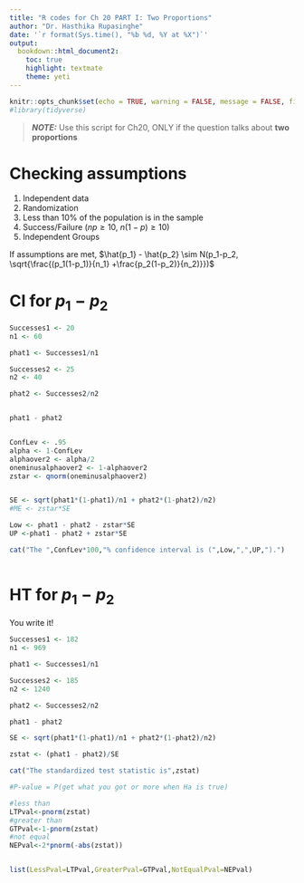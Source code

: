 ```yaml
---
title: "R codes for Ch 20 PART I: Two Proportions"
author: "Dr. Hasthika Rupasinghe"
date: '`r format(Sys.time(), "%b %d, %Y at %X")`'
output:
  bookdown::html_document2:
    toc: true
    highlight: textmate
    theme: yeti
---
```



```r
knitr::opts_chunk$set(echo = TRUE, warning = FALSE, message = FALSE, fig.align = "center", comment = NA)
#library(tidyverse)
```

> **_NOTE:_**  Use this script for Ch20, ONLY if the question talks about **two proportions**

# Checking assumptions

  1) Independent data
  2) Randomization
  3) Less than 10\% of the population is in the sample
  4) Success/Failure ($np\geq 10$, $n(1-p) \geq 10$)
  5) Independent Groups

If assumptions are met, $\hat{p_1} - \hat{p_2} \sim N(p_1-p_2, \sqrt{\frac{(p_1(1-p_1)}{n_1} +\frac{p_2(1-p_2)}{n_2)}})$

# CI for $p_1-p_2$

```r

Successes1 <- 20
n1 <- 60

phat1 <- Successes1/n1

Successes2 <- 25
n2 <- 40

phat2 <- Successes2/n2


phat1 - phat2


ConfLev <- .95
alpha <- 1-ConfLev
alphaover2 <- alpha/2
oneminusalphaover2 <- 1-alphaover2
zstar <- qnorm(oneminusalphaover2)


SE <- sqrt(phat1*(1-phat1)/n1 + phat2*(1-phat2)/n2)
#ME <- zstar*SE

Low <- phat1 - phat2 - zstar*SE
UP <-phat1 - phat2 + zstar*SE

cat("The ",ConfLev*100,"% confidence interval is (",Low,",",UP,").")
  
```

# HT for $p_1-p_2$

You write it!

```r
Successes1 <- 182
n1 <- 969

phat1 <- Successes1/n1

Successes2 <- 185
n2 <- 1240

phat2 <- Successes2/n2

phat1 - phat2

SE <- sqrt(phat1*(1-phat1)/n1 + phat2*(1-phat2)/n2)

zstat <- (phat1 - phat2)/SE

cat("The standardized test statistic is",zstat)

#P-value = P(get what you got or more when Ha is true)

#less than
LTPval<-pnorm(zstat)
#greater than
GTPval<-1-pnorm(zstat)
#not equal
NEPval<-2*pnorm(-abs(zstat))


list(LessPval=LTPval,GreaterPval=GTPval,NotEqualPval=NEPval)
```


